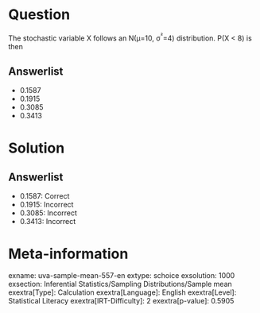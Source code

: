 Question
========

The stochastic variable X follows an N(μ=10, σ^²^=4) distribution. P(X \< 8) is then

Answerlist
----------

* 0.1587
* 0.1915
* 0.3085
* 0.3413

Solution
========

Answerlist
----------

* 0.1587: Correct
* 0.1915: Incorrect
* 0.3085: Incorrect
* 0.3413: Incorrect

Meta-information
================
exname: uva-sample-mean-557-en
extype: schoice
exsolution: 1000
exsection: Inferential Statistics/Sampling Distributions/Sample mean
exextra[Type]: Calculation
exextra[Language]: English
exextra[Level]: Statistical Literacy
exextra[IRT-Difficulty]: 2
exextra[p-value]: 0.5905
